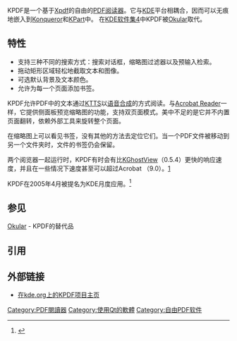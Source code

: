 {{primarysources|time=2014-01-16T12:36:58+00:00}}
KPDF是一个基于[[Xpdf|Xpdf]]的自由的[[PDF阅读器|PDF阅读器]]。它与[[KDE|KDE]]平台相耦合，因而可以无痕地嵌入到[[Konqueror|Konqueror]]和[[KPart|KPart]]中。
在[[KDE_Software_Compilation_4|KDE软件集4]]中KPDF被[[Okular|Okular]]取代。

==特性==
*支持三种不同的搜索方式：搜索对话框，缩略图过滤器以及预输入检索。
*拖动矩形区域轻松地截取文本和图像。
*可选默认背景及文本颜色。
*允许为每一个页面添加书签。

KPDF允许PDF中的文本通过[[KTTS|KTTS]]以[[TTS|语音合成]]的方式阅读。与[[Adobe_Acrobat|Acrobat Reader]]一样，它提供侧面板预览缩略图的功能，支持双页面模式。美中不足的是它并不内置页面翻转，依赖外部工具来旋转整个页面。

在缩略图上可以看见书签，没有其他的方法去定位它们。当一个PDF文件被移动到另一个文件夹时，文件的书签仍会保留。

两个阅览器一起运行时，KPDF有时会有比[[KGhostView|KGhostView]]（0.5.4）更快的响应速度，并且在一些情况下速度甚至可以超过Acrobat （9.0）。[http://vntutor.blogspot.com/2008/01/what-is-best-pdf-reader-for-ubuntu.html] {{Wayback|url=http://vntutor.blogspot.com/2008/01/what-is-best-pdf-reader-for-ubuntu.html |date=20201109005151 }}

KPDF在2005年4月被提名为KDE月度应用。<ref>{{Cite web |url=http://www.kdenews.org/2005/05/08/application-month-kpdf/ |title=Application of the Month: KPDF |accessdate=2014-01-16 |archive-date=2010-06-20 |archive-url=https://web.archive.org/web/20100620032939/http://kdenews.org/2005/05/08/application-month-kpdf |dead-url=no }}</ref>

==参见==
[[Okular|Okular]] - KPDF的替代品

==引用==
{{reflist}}

==外部链接==
*[http://kpdf.kde.org/ 在kde.org上的KPDF项目主页] {{Wayback|url=http://kpdf.kde.org/ |date=20070809080822 }}

{{PDF readers}}
{{KDE}}

[[Category:PDF閱讀器|Category:PDF閱讀器]]
[[Category:使用Qt的軟體|Category:使用Qt的軟體]]
[[Category:自由PDF软件|Category:自由PDF软件]]